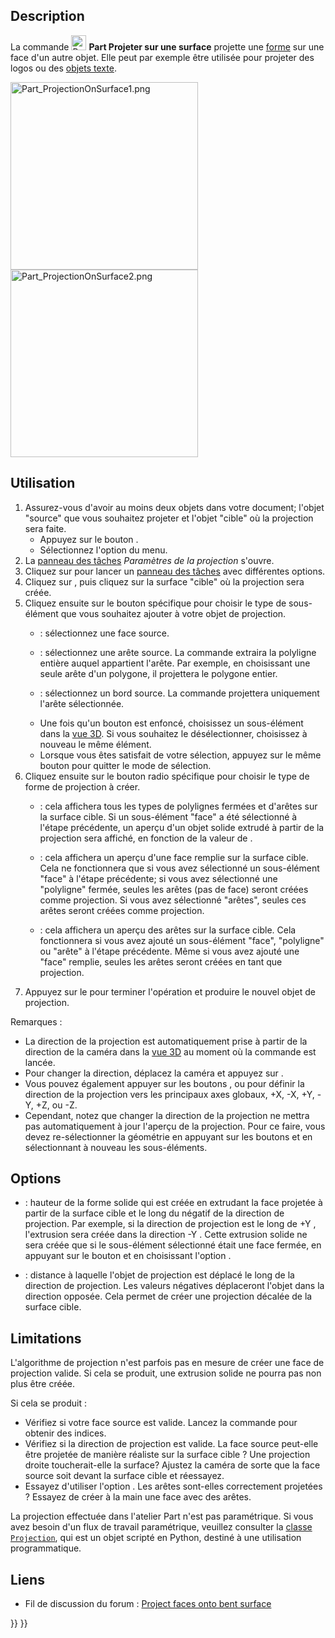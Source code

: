 <languages/>

{{Docnav/fr
|[[Part_Thickness/fr|Évider]]
|[[Part_Compound/fr|Composé]]
|[[Part_Workbench/fr|Atelier Part]]
|IconL=Part_Thickness.svg
|IconR=Part_Compound.svg
|IconC=Workbench_Part.svg
}}

{{GuiCommand/fr
|Name=Part ProjectionOnSurface
|Name/fr=Part Projeter sur une surface
|MenuLocation=Part → Projeter sur une surface
|Workbenches=[[Part_Workbench/fr|Part]]
|Version=0.19
}}

<span id="Description"></span>
== Description ==

La commande [[Image:Part_ProjectionOnSurface.svg|24px]] '''Part Projeter sur une surface''' projette une [[Shape/fr|forme]] sur une face d'un autre objet. Elle peut par exemple être utilisée pour projeter des logos ou des [[Draft_ShapeString/fr|objets texte]].

[[Image:Part_ProjectionOnSurface1.png|300px]] [[Image:Part_ProjectionOnSurface2.png|300px]]

{{Caption|Projection d'un logo sur une surface courbe}}

<span id="Usage"></span>
== Utilisation ==

# Assurez-vous d'avoir au moins deux objets dans votre document; l'objet "source" que vous souhaitez projeter et l'objet "cible" où la projection sera faite.
#* Appuyez sur le bouton {{Button|[[File:Part ProjectionOnSurface.svg|16px]] [[Part_ProjectionOnSurface/fr|Projeter sur une surface]]}}.
#* Sélectionnez l'option {{MenuCommand|Part → [[Image:Part ProjectionOnSurface.svg|16px]] Projeter sur une surface}} du menu.
# La [[Task_panel/fr|panneau des tâches]] ''Paramètres de la projection'' s'ouvre.
# Cliquez sur {{Button|[[File:Part ProjectionOnSurface.svg|16px]] [[Part_ProjectionOnSurface/fr|Projeter sur une surface]]}} pour lancer un [[Task_Panel/fr|panneau des tâches]] avec différentes options.
# Cliquez sur {{Button|Sélectionner la surface de projection}}, puis cliquez sur la surface "cible" où la projection sera créée.
# Cliquez ensuite sur le bouton spécifique pour choisir le type de sous-élément que vous souhaitez ajouter à votre objet de projection.
#* {{Button|Ajouter une face}} : sélectionnez une face source.
#* {{Button|Ajouter une polyligne}} : sélectionnez une arête source. La commande extraira la polyligne entière auquel appartient l'arête. Par exemple, en choisissant une seule arête d'un polygone, il projettera le polygone entier.
#* {{Button|Ajouter une arête}}: sélectionnez un bord source. La commande projettera uniquement l'arête sélectionnée.
#* Une fois qu'un bouton est enfoncé, choisissez un sous-élément dans la [[3D_view/fr|vue 3D]]. Si vous souhaitez le désélectionner, choisissez à nouveau le même élément.
#* Lorsque vous êtes satisfait de votre sélection, appuyez sur le même bouton {{Button|Ajouter...}} pour quitter le mode de sélection.
# Cliquez ensuite sur le bouton radio spécifique pour choisir le type de forme de projection à créer.
#* {{RadioButton|TRUE|Tout afficher}} : cela affichera tous les types de polylignes fermées et d'arêtes sur la surface cible. Si un sous-élément "face" a été sélectionné à l'étape précédente, un aperçu d'un objet solide extrudé à partir de la projection sera affiché, en fonction de la valeur de {{MenuCommand|Hauteur de l'extrusion}}.
#* {{RadioButton|TRUE|Afficher les faces}} : cela affichera un aperçu d'une face remplie sur la surface cible. Cela ne fonctionnera que si vous avez sélectionné un sous-élément "face" à l'étape précédente; si vous avez sélectionné une "polyligne" fermée, seules les arêtes (pas de face) seront créées comme projection. Si vous avez sélectionné "arêtes", seules ces arêtes seront créées comme projection.
#* {{RadioButton|TRUE|Afficher les arêtes}}: cela affichera un aperçu des arêtes sur la surface cible. Cela fonctionnera si vous avez ajouté un sous-élément "face", "polyligne" ou "arête" à l'étape précédente. Même si vous avez ajouté une "face" remplie, seules les arêtes seront créées en tant que projection.
# Appuyez sur le {{Button|OK}} pour terminer l'opération et produire le nouvel objet de projection.

Remarques :
* La direction de la projection est automatiquement prise à partir de la direction de la caméra dans la [[3D_view/fr|vue 3D]] au moment où la commande est lancée.
* Pour changer la direction, déplacez la caméra et appuyez sur {{Button|Obtenir l'actuelle direction de la caméra}}.
* Vous pouvez également appuyer sur les boutons {{Button|X :}}, {{Button|Y :}} ou {{Button|Z :}} pour définir la direction de la projection vers les principaux axes globaux, +X, -X, +Y, -Y, +Z, ou -Z.
* Cependant, notez que changer la direction de la projection ne mettra pas automatiquement à jour l'aperçu de la projection. Pour ce faire, vous devez re-sélectionner la géométrie en appuyant sur les boutons {{Button|Ajouter...}} et en sélectionnant à nouveau les sous-éléments.

<span id="Options"></span>
== Options ==

* {{MenuCommand|Hauteur de l'extrusion}} : hauteur de la forme solide qui est créée en extrudant la face projetée à partir de la surface cible et le long du négatif de la direction de projection. Par exemple, si la direction de projection est le long de +Y {{Value|(0, 1, 0)}}, l'extrusion sera créée dans la direction -Y {{Value|(0, -1, 0)}}. Cette extrusion solide ne sera créée que si le sous-élément sélectionné était une face fermée, en appuyant sur le bouton {{Button|Ajouter une face}} et en choisissant l'option {{RadioButton|TRUE|Tout afficher}}.
* {{MenuCommand|Profondeur}} : distance à laquelle l'objet de projection est déplacé le long de la direction de projection. Les valeurs négatives déplaceront l'objet dans la direction opposée. Cela permet de créer une projection décalée de la surface cible.

<span id="Limitations"></span>
== Limitations ==

L'algorithme de projection n'est parfois pas en mesure de créer une face de projection valide. Si cela se produit, une extrusion solide ne pourra pas non plus être créée.

Si cela se produit :
* Vérifiez si votre face source est valide. Lancez la commande {{Button|[[File:Part_CheckGeometry.svg|16px]] [[Part_CheckGeometry/fr|Part Vérifier la géométrie]]}} pour obtenir des indices.
* Vérifiez si la direction de projection est valide. La face source peut-elle être projetée de manière réaliste sur la surface cible ? Une projection droite toucherait-elle la surface? Ajustez la caméra de sorte que la face source soit devant la surface cible et réessayez.
* Essayez d'utiliser l'option {{RadioButton|TRUE|Afficher les arêtes}}. Les arêtes sont-elles correctement projetées ? Essayez de créer à la main une face avec des arêtes.

La projection effectuée dans l'atelier Part n'est pas paramétrique. Si vous avez besoin d'un flux de travail paramétrique, veuillez consulter la [https://gist.github.com/CsatiZoltan/f4fd10bf20923143ba0e0678ea1d3d61 classe <code>Projection</code>], qui est un objet scripté en Python, destiné à une utilisation programmatique.

<span id="Links"></span>
== Liens ==

* Fil de discussion du forum : [https://forum.freecad.org/viewtopic.php?f=9&t=33700 Project faces onto bent surface]


{{Docnav/fr
|[[Part_Thickness/fr|Évider]]
|[[Part_Compound/fr|Composé]]
|[[Part_Workbench/fr|Atelier Part]]
|IconL=Part_Thickness.svg
|IconR=Part_Compound.svg
|IconC=Workbench_Part.svg
}}

{{Part_Tools_navi{{#translation:}}}}
{{Userdocnavi{{#translation:}}}}